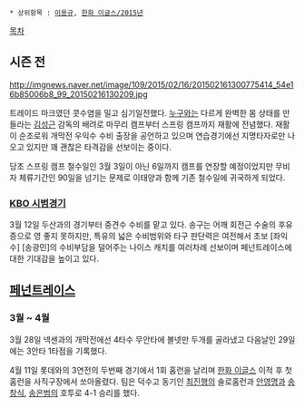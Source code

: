  * 상위항목 : [[이용규]], [[한화 이글스/2015년]]

[[목차]]
== 시즌 전 ==
http://imgnews.naver.net/image/109/2015/02/16/201502161300775414_54e16b85006b8_99_20150216130209.jpg 

트레이드 마크였던 콧수염을 밀고 심기일전했다. [[김응용|누구]]와는 다르게 완벽한 몸 상태를 만들라는 [[김성근]] 감독의 배려로 마무리 캠프부터 스프링 캠프까지 재활에 전념했다. 재활이 순조로워 개막전 우익수 수비 출장을 공언하고 있으며 연습경기에선 지명타자로만 나오고 있지만 꽤 괜찮은 타격감을 선보이는 중이다.

당초 스프링 캠프 철수일인 3월 3일이 아닌 6일까지 캠프를 연장할 예정이었지만 무비자 체류기간인 90일을 넘기는 문제로 이태양과 함께 기존 철수일에 귀국하게 되었다.

=== [[KBO 시범경기]] ===
3월 12일 두산과의 경기부터 중견수 수비를 맡고 있다. 송구는 어깨 회전근 수술의 후유증으로 영 좋지 못하지만, 특유의 넓은 수비범위와 타구 판단력은 여전해서 초보 [좌익수] [송광민]의 수비부담을 덜어주는 나이스 캐치를 여러차례 선보이며 페넌트레이스에 대한 기대감을 높이고 있다. 

== [[페넌트레이스]] ==
=== 3월 ~ 4월 ===
3월 28일 넥센과의 개막전에선 4타수 무안타에 볼넷만 두개를 골라냈고 다음날인 29일에는 3안타 1타점을 기록했다.

4월 11일 롯데와의 3연전의 두번째 경기에서 1회 홈런을 날리며 [[한화 이글스]] 이적 후 첫 홈런을 사직구장에서 쏘아올렸다. 팀은 덕수고 동기인 [[최진행]]의 솔로홈런과 [[안영명]]과 [[송창식(야구선수)|송창식]], [[송은범]]의 호투로 4-1 승리를 했다. 
